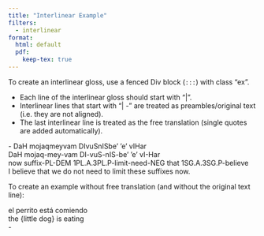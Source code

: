 ```yaml
---
title: "Interlinear Example"
filters:
  - interlinear
format:
  html: default
  pdf:
    keep-tex: true
---
```


To create an interlinear gloss, use a fenced Div block (`:::`) with class "ex".

- Each line of the interlinear gloss should start with "|".
- Interlinear lines that start with "| -" are treated as preambles/original text (i.e. they are not aligned).
- The last interlinear line is treated as the free translation (single quotes are added automatically).

::: {.ex #ex-kl}
| - DaH mojaqmeyvam DIvuSnISbe’ ’e’ vIHar
| DaH mojaq-mey-vam DI-vuS-nIS-be’ ’e’ vI-Har
| now suffix-PL-DEM 1PL.A.3PL.P-limit-need-NEG that 1SG.A.3SG.P-believe
| I believe that we do not need to limit these suffixes now.
:::

To create an example without free translation (and without the original text line):

::: {.ex #ex-sp}
| el perrito está comiendo
| the {little dog} is eating
| -
:::
